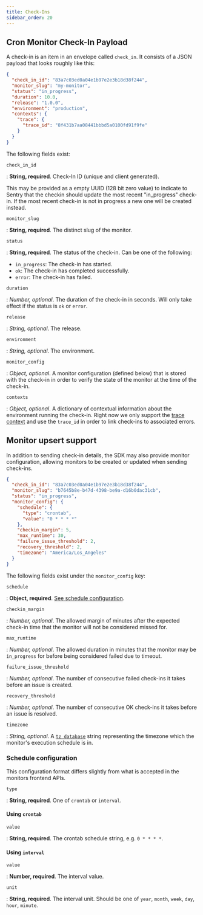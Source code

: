 ```yaml
---
title: Check-Ins
sidebar_order: 20
---
```


## Cron Monitor Check-In Payload

A check-in is an item in an envelope called `check_in`. It consists
of a JSON payload that looks roughly like this:

```json
{
  "check_in_id": "83a7c03ed0a04e1b97e2e3b18d38f244",
  "monitor_slug": "my-monitor",
  "status": "in_progress",
  "duration": 10.0,
  "release": "1.0.0",
  "environment": "production",
  "contexts": {
    "trace": {
      "trace_id": "8f431b7aa08441bbbd5a0100fd91f9fe"
    }
  }
}
```
The following fields exist:

`check_in_id`

: **String, required**. Check-In ID (unique and client generated).

  This may be provided as a empty UUID (128 bit zero value) to indicate to
  Sentry that the checkin should update the most recent "in_progress" check-in.
  If the most recent check-in is not in progress a new one will be created
  instead.

`monitor_slug`

: **String, required**. The distinct slug of the monitor.

`status`

: **String, required**. The status of the check-in. Can be one of the following:
  - `in_progress`: The check-in has started.
  - `ok`: The check-in has completed successfully.
  - `error`: The check-in has failed.

`duration`

: _Number, optional_. The duration of the check-in in seconds. Will only take effect if the
  status is `ok` or `error`.

`release`

: _String, optional_. The release.

`environment`

: _String, optional_. The environment.

`monitor_config`

: _Object, optional_. A monitor configuration (defined below) that is stored with the
 check-in in order to verify the state of the monitor at the time of the check-in.

`contexts`

: _Object, optional_. A dictionary of contextual information about the environment running
 the check-in. Right now we only support the [trace context](https://develop.sentry.dev/sdk/event-payloads/contexts/#trace-context)
  and use the `trace_id` in order to link check-ins to associated errors.

## Monitor upsert support

In addition to sending check-in details, the SDK may also provide monitor
configuration, allowing monitors to be created or updated when sending
check-ins.


```json
{
  "check_in_id": "83a7c03ed0a04e1b97e2e3b18d38f244",
  "monitor_slug": "b7645b8e-b47d-4398-be9a-d16b0dac31cb",
  "status": "in_progress",
  "monitor_config": {
    "schedule": {
      "type": "crontab",
      "value": "0 * * * *"
    },
    "checkin_margin": 5,
    "max_runtime": 30,
    "failure_issue_threshold": 2,
    "recovery_threshold": 2,
    "timezone": "America/Los_Angeles"
  }
}
```
The following fields exist under the `monitor_config` key:

`schedule`

: **Object, required**. [See schedule configuration](#schedule-configuration).

`checkin_margin`

: _Number, optional_. The allowed margin of minutes after the expected
check-in time that the monitor will not be considered missed for.

`max_runtime`

: _Number, optional_. The allowed duration in minutes that the monitor
may be `in_progress` for before being considered failed due to timeout.

`failure_issue_threshold`

: _Number, optional_. The number of consecutive failed check-ins it takes
before an issue is created.

`recovery_threshold`

: _Number, optional_. The number of consecutive OK check-ins it takes
before an issue is resolved.

`timezone`

: _String, optional_. A [`tz
database`](https://en.wikipedia.org/wiki/List_of_tz_database_time_zones) string
representing the timezone which the monitor's execution schedule is in.

### Schedule configuration

<Note>
This configuration format differs slightly from what is accepted in the
monitors frontend APIs.
</Note>

`type`

: **String, required**. One of `crontab` or `interval`.

#### Using `crontab`

`value`

: **String, required**. The crontab schedule string, e.g. `0 * * * *`.

#### Using `interval`

`value`

: **Number, required**. The interval value.

`unit`

: **String, required**. The interval unit. Should be one of `year`, `month`, `week`, `day`, `hour`, `minute`.
